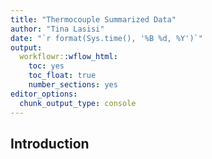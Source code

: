 ```yaml
---
title: "Thermocouple Summarized Data"
author: "Tina Lasisi"
date: "`r format(Sys.time(), '%B %d, %Y')`"
output:
  workflowr::wflow_html:
    toc: yes
    toc_float: true
    number_sections: yes
editor_options:
  chunk_output_type: console
---
```


## Introduction

```r

```


